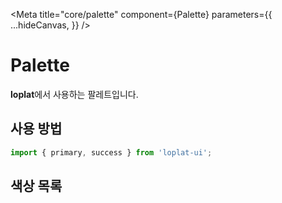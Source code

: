 
<Meta
  title="core/palette"
  component={Palette}
  parameters={{
    ...hideCanvas,
  }}
/>

# Palette

**loplat**에서 사용하는 팔레트입니다.

## 사용 방법

```js
import { primary, success } from 'loplat-ui';
```

## 색상 목록

<Palette />
